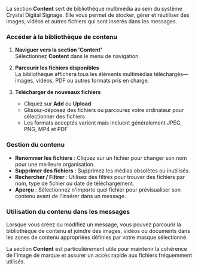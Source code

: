 La section **Content** sert de bibliothèque multimédia au sein du système Crystal Digital Signage. Elle vous permet de stocker, gérer et réutiliser des images, vidéos et autres fichiers qui sont insérés dans les messages.

### Accéder à la bibliothèque de contenu

1. **Naviguer vers la section 'Content'**\
   Sélectionnez **Content** dans le menu de navigation.

2. **Parcourir les fichiers disponibles**\
   La bibliothèque affichera tous les éléments multimédias téléchargés—images, vidéos, PDF ou autres formats pris en charge.

3. **Télécharger de nouveaux fichiers**
   * Cliquez sur **Add** ou **Upload**
   * Glissez-déposez des fichiers ou parcourez votre ordinateur pour sélectionner des fichiers
   * Les formats acceptés varient mais incluent généralement JPEG, PNG, MP4 et PDF

### Gestion du contenu

* **Renommer les fichiers** : Cliquez sur un fichier pour changer son nom pour une meilleure organisation.
* **Supprimer des fichiers** : Supprimez les médias obsolètes ou inutilisés.
* **Rechercher / Filtrer** : Utilisez des filtres pour trouver des fichiers par nom, type de fichier ou date de téléchargement.
* **Aperçu** : Sélectionnez n'importe quel fichier pour prévisualiser son contenu avant de l'insérer dans un message.

### Utilisation du contenu dans les messages

Lorsque vous créez ou modifiez un message, vous pouvez parcourir la bibliothèque de contenu et joindre des images, vidéos ou documents dans les zones de contenu appropriées définies par votre masque sélectionné.

La section **Content** est particulièrement utile pour maintenir la cohérence de l'image de marque et assurer un accès rapide aux fichiers fréquemment utilisés.
